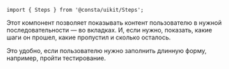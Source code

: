 
```tsx
import { Steps } from '@consta/uikit/Steps';
```

Этот компонент позволяет показывать контент пользователю в нужной последовательности — во вкладках.
И, если нужно, показать, какие шаги он прошел, какие пропустил и сколько осталось.

Это удобно, если пользователю нужно заполнить длинную форму, например, пройти тестирование.

<ExampleStepsValue />
